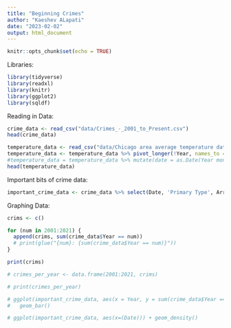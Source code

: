 ```yaml
---
title: "Beginning Crimes"
author: "Kaeshev ALapati"
date: "2023-02-02"
output: html_document
---
```


```r
knitr::opts_chunk$set(echo = TRUE)
```

Libraries:
```r
library(tidyverse)
library(readxl)
library(knitr)
library(ggplot2)
library(sqldf)
```

Reading in Data:
```r
crime_data <- read_csv("data/Crimes_-_2001_to_Present.csv")
head(crime_data)
```
```r
temperature_data <- read_csv("data/Chicago area average temperature data.csv")
temperature_data <- temperature_data %>% pivot_longer(!Year, names_to = "month", values_to = "temp")
#temperature_data = temperature_data %>% mutate(date = as.Date(Year month))
head(temperature_data)
```
Important bits of crime data:
```r
important_crime_data <- crime_data %>% select(Date, 'Primary Type', Arrest, Domestic, Year)
```
Graphing Data:
```r
crims <- c()

for (num in 2001:2021) {
  append(crims, sum(crime_data$Year == num))
  # print(glue("{num}: {sum(crime_data$Year == num)}"))
}

print(crims)

# crimes_per_year <- data.frame(2001:2021, crims)

# print(crimes_per_year)

# ggplot(important_crime_data, aes(x = Year, y = sum(crime_data$Year == num))) +
#   geom_bar()

# ggplot(important_crime_data, aes(x=(Date))) + geom_density()

```

